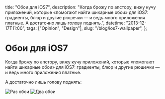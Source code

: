   title: "Обои для iOS7",
  description:
    "Когда брожу по апстору, вижу кучу приложений, которые «помогают найти шикарные обои» для iOS7: градиенты, блюр и другие рюшечки — и ведь много приложения платные. А достаточно лишь голову поднять.",
  datetime: "2013-12-17T11:00",
  tags: ["Opinion", "Design"],
  slug: "/blog/ios7-wallpaper",
};

# Обои для iOS7

Когда брожу по апстору, вижу кучу приложений, которые «помогают найти шикарные обои» для iOS7: градиенты, блюр и другие рюшечки — и ведь много приложения платные.

А достаточно лишь голову поднять:

![Раз обои](/img/notes/wp1.jpg)
![Два обои](/img/notes/wp2.jpg)
